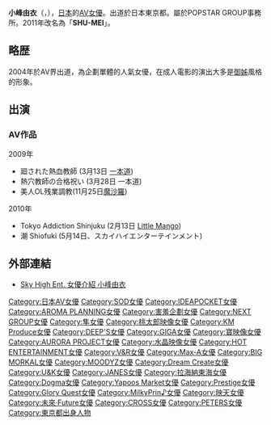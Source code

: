 {{AV女優|
|モデル名=小峰 由衣 Komine Yui
|ふりがな=こみね ゆい
|画像ファイル=
|別名=SHU-MEI
|愛称=
|生年=1984
|生月=9
|生日=29
|出身地={{JPN}}・[[東京都|東京都]]
|血液型=B型
|時点=
|身長=160
|体重=
|バスト=88
|ウエスト=59
|ヒップ=87
|カップ=E
|股下=
|靴=
|身体備考=
|ジャンル=[[AV|AV]]
|AV出演期間=2004年 -
|活動備考=
|他の活動=
|その他=
}}
{{japanese|japanese=小峰 由衣|kana=こみね ゆい|romaji=Komine Yui}}
'''小峰由衣'''（{{lang-ja|こみね ゆい}}，{{bd|1984年|9月29日|||}}），[[日本|日本]]的[[AV女優|AV女優]]。出道於日本東京都。屬於POPSTAR GROUP事務所。2011年改名為「'''SHU-MEI'''」。

== 略歴 ==
2004年於AV界出道，為企劃單體的人氣女優，在成人電影的演出大多是[[御姊|御姊]]風格的形象。

== 出演 ==
=== AV作品 ===
;2009年
* 廻された熱血教師 (3月13日 [[一本道|一本道]])
* 熱穴教師の合格祝い (3月28日 一本道)
* 美人OL残業調教(11月25日[[魔沙羅|魔沙羅]])

;2010年
* Tokyo Addiction Shinjuku (2月13日 [[Little_Mango|Little Mango]])
* 潮 Shiofuki (5月14日、スカイハイエンターテインメント)

== 外部連結 ==
* [https://web.archive.org/web/20100824104549/http://skyhighpremium.com/actress/catid_4-itemid_264.html Sky High Ent. 女優介紹 小峰由衣]

{{Pornstar-stub}}
{{DEFAULTSORT:Komine Yui}}

[[Category:日本AV女優|Category:日本AV女優]]
[[Category:SOD女優|Category:SOD女優]]
[[Category:IDEAPOCKET女優|Category:IDEAPOCKET女優]]
[[Category:AROMA_PLANNING女優|Category:AROMA PLANNING女優]]
[[Category:害羞企劃女優|Category:害羞企劃女優]]
[[Category:NEXT_GROUP女優|Category:NEXT GROUP女優]]
[[Category:隼女優|Category:隼女優]]
[[Category:桃太郎映像女優|Category:桃太郎映像女優]]
[[Category:KM_Produce女優|Category:KM Produce女優]]
[[Category:DEEP'S女優|Category:DEEP'S女優]]
[[Category:GIGA女優|Category:GIGA女優]]
[[Category:寶映像女優|Category:寶映像女優]]
[[Category:AURORA_PROJECT女優|Category:AURORA PROJECT女優]]
[[Category:水晶映像女優|Category:水晶映像女優]]
[[Category:HOT_ENTERTAINMENT女優|Category:HOT ENTERTAINMENT女優]]
[[Category:V&R女優|Category:V&R女優]]
[[Category:Max-A女優|Category:Max-A女優]]
[[Category:BIG_MORKAL女優|Category:BIG MORKAL女優]]
[[Category:MOODYZ女優|Category:MOODYZ女優]]
[[Category:Dream_Create女優|Category:Dream Create女優]]
[[Category:U&K女優|Category:U&K女優]]
[[Category:JANES女優|Category:JANES女優]]
[[Category:拉海納東海女優|Category:拉海納東海女優]]
[[Category:Dogma女優|Category:Dogma女優]]
[[Category:Yapoos_Market女優|Category:Yapoos Market女優]]
[[Category:Prestige女優|Category:Prestige女優]]
[[Category:Glory_Quest女優|Category:Glory Quest女優]]
[[Category:MilkyPrin♪女優|Category:MilkyPrin♪女優]]
[[Category:映天女優|Category:映天女優]]
[[Category:未來·Future女優|Category:未來·Future女優]]
[[Category:CROSS女優|Category:CROSS女優]]
[[Category:PETERS女優|Category:PETERS女優]]
[[Category:東京都出身人物|Category:東京都出身人物]]
